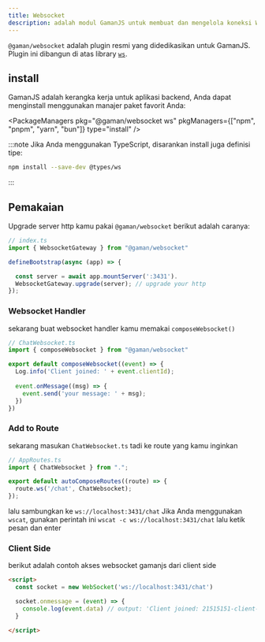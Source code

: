 ```yaml
---
title: Websocket
description: adalah modul GamanJS untuk membuat dan mengelola koneksi WebSocket dengan mudah.
---
```


`@gaman/websocket` adalah plugin resmi yang didedikasikan untuk GamanJS. Plugin ini dibangun di atas library [`ws`](https://github.com/websockets/ws).

## install


GamanJS adalah kerangka kerja untuk aplikasi backend, Anda dapat menginstall menggunakan manajer paket favorit Anda:

<PackageManagers
  pkg="@gaman/websocket ws"
  pkgManagers={["npm", "pnpm", "yarn", "bun"]}
  type="install"
/>

:::note
Jika Anda menggunakan TypeScript, disarankan install juga definisi tipe:
```bash
npm install --save-dev @types/ws
```
:::

## Pemakaian

Upgrade server http kamu pakai `@gaman/websocket` berikut adalah caranya:
```ts
// index.ts
import { WebsocketGateway } from "@gaman/websocket"

defineBootstrap(async (app) => {

  const server = await app.mountServer(':3431').
  WebsocketGateway.upgrade(server); // upgrade your http
});
```

### Websocket Handler

sekarang buat websocket handler kamu memakai `composeWebsocket()`
```ts
// ChatWebsocket.ts
import { composeWebsocket } from "@gaman/websocket"

export default composeWebsocket((event) => {
  Log.info('Client joined: ' + event.clientId);
  
  event.onMessage((msg) => {
    event.send('your message: ' + msg);
  })
})
```

### Add to Route
sekarang masukan `ChatWebsocket.ts` tadi ke route yang kamu inginkan

```ts
// AppRoutes.ts
import { ChatWebsocket } from ".";

export default autoComposeRoutes((route) => {
  route.ws('/chat', ChatWebsocket);
});
```

lalu sambungkan ke `ws://localhost:3431/chat`
Jika Anda menggunakan `wscat`, gunakan perintah ini `wscat -c ws://localhost:3431/chat` lalu ketik pesan dan enter


### Client Side
berikut adalah contoh akses websocket gamanjs dari client side 

```html
<script>
  const socket = new WebSocket('ws://localhost:3431/chat')

  socket.onmessage = (event) => {
    console.log(event.data) // output: 'Client joined: 21515151-client-id'
  }

</script>
```

